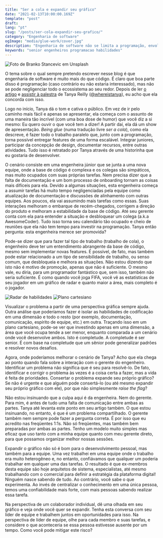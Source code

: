 ```yaml
---
title: "Ser a cola e expandir seu gráfico"
date: "2021-02-13T10:00:00.169Z"
template: "post"
draft: 
lang: "pt"
slug: "/posts/ser-cola-expandir-seu-grafico/"
category: "Engenharia de software"
ogImage: "media/glue-work/cover.jpg"
description: "Engenharia de software não se limita a programação, envolvendo também muitos outros tipos de tarefas. Entretanto, assegure-se de ter tempo para programar também"
keywords: "senior engenheiros programacao habilidades"
---
```


![Foto de Branko Stancevic em Unsplash](/media/glue-work/cover.jpg)

O tema sobre o qual sempre pretendo escrever nesse blog é que engenharia de software é muito mais do que código. É claro que boa parte disso é programação (caso contrário eu não estaria interessado), mas não se pode negligenciar todo o ecossistema ao seu redor. Depois de ler [o artigo](https://noidea.dog/glue) e [assistir à palestra](https://www.youtube.com/watch?v=KClAPipnKqw) de Tanya Reilly ([@whereistanya](https://twitter.com/whereistanya)), eu acho que ela concorda com isso. 

Logo no início, Tanya dá o tom e cativa o público. Em vez de ir pelo caminho mais fácil e apenas se apresentar, ela começa com o assunto de uma maneira tão incrível (com uma boa dose de humor) que você diz a si mesmo: Eu quero ouvir o que você tem a dizer! A partir daí, ela dá um show de apresentação. 
*Being glue* (numa tradução livre *ser a cola*), como ela descreve, é fazer todo o trabalho paralelo que, junto com a programação, torna possível entregar features de uma forma escalável. Integrar juniores, participar da concepção de design, documentar recursos, entre outras atividades. Tudo isso é retratado por Tanya através de uma historinha que eu gostaria de desenvolver. 

O cenário consiste em uma engenheira júnior que se junta a uma nova equipe, onde a base de código é complexa e os colegas são simpáticos, mas muito ocupados com suas próprias tarefas. Nem precisa dizer que a falta de documentação e um bom processo de onboarding tornam as coisas mais difíceis para ela. Devido a algumas situações, esta engenheira começa a assumir tarefas há muito tempo negligenciadas pela equipe como atualização de documentação e discussões de alinhamento com outras equipes. Aos poucos, ela vai assumindo mais tarefas como essas. Suas interações melhoram o embarque de recém-chegados, corrigem a direção do produto e melhoram a estabilidade da base de código. 
Até seu gerente conta com ela para entender a situação e desbloquear um colega (a.k.a AwesomeCoder). Tudo isso torna seu calendário tão ocupado e cheio de reuniões que ela não tem tempo para investir na programação. Tanya então pergunta: esta engenheira merece ser promovida? 

Pode-se dizer que para fazer tal tipo de trabalho (trabalho de cola), o engenheiro deve ter um entendimento abrangente da base de código, mesmo sem implementar novas features. É possível, de fato, mas também pode estar relacionado a um tipo de sensibilidade de trabalho, ou senso comum, que desbloqueia e melhora as situações. Não estou dizendo que isto não é motivo de promoção, apenas que não é suficiente. O mesmo vale, eu diria, para um programador fantástico que, sem isso, também não seria suficiente. É como quando você joga FIFA, você vê as estatísticas de seu jogador em um gráfico de radar e quanto maior a área, mais completo é o jogador.

![Radar de habilidades](/media/glue-work/radar-chart.png)
![Plano cartesiano](/media/glue-work/cartesian-chart.png)

Visualizar o problema a partir de uma perspectiva gráfica sempre ajuda. Outra análise que poderíamos fazer é isolar as habilidades de codificação em uma dimensão e todo o resto (por exemplo, documentação, comunicação, espírito de equipe, etc.) em outra. Traçando isso em um plano cartesiano, pode-se ver que investindo apenas em uma dimensão, a área que você ocupa tende a ser menor, enquanto comparada a um cenário onde você desenvolve ambos. Isto é completude. A completude é ser senior. É com base na completude que um sênior pode generalizar padrões e resolver novos desafios. 

Agora, onde poderíamos melhorar o cenário de Tanya? Acho que ela chega ao ponto quando fala sobre a interação com o gerente do engenheiro. Identificar um problema não significa que é seu para resolvê-lo. De fato, identificar e corrigir o problema às vezes é a coisa certa a fazer, mas a vida é feita de prioridades. Consertar o problema expande seu próprio gráfico? Se não é urgente e que alguém pode consertá-lo (ou até mesmo expandir seu próprio gráfico com ele), por que não simplesmente *raise the flag*? 

Não estou insinuando que a culpa aqui é da engenheira. Nem do gerente. Para mim, é antes de tudo uma falta de comunicação entre ambas as partes. Tanya até levanta este ponto em seu artigo também. O que estou insinuando, no entanto, é que é um problema compartilhado. O gerente também nem sempre pode fazer a pergunta correta. É por isso que eu acredito nas freqüentes 1:1s. Não só freqüentes, mas também bem preparadas por ambas as partes. Tenho um modelo muito simples mas eficaz que uso tanto com a minha equipe quanto com meu gerente direto, para que possamos organizar melhor nossas sessões. 

Expandir o gráfico não só é bom para o desenvolvimento pessoal, mas também para a equipe. Uma vez trabalhei em uma equipe onde o trabalho era muito heterogêneo e, no entanto, confiávamos que qualquer um poderia trabalhar em qualquer uma das tarefas. O resultado é que ex-membros desta equipe são hoje arquitetos de sistema, especialistas, até mesmo trabalhando com o comercial para definir a estratégia da plataforma digital! Ninguém nasce sabendo de tudo. Ao contrário, você sabe o que experimenta. Ao invés de centralizar o conhecimento em uma única pessoa, temos uma confiabilidade mais forte, com mais pessoas sabendo realizar essa tarefa. 

Na perspectiva de um colaborador individual, dê uma olhada em seu gráfico e veja onde você quer se expandir. Tenha esta conversa com seu líder de equipe e trabalhem juntos em oportunidades para isso. Na perspectiva de líder de equipe, olhe para cada membro e suas tarefas, e considere o que aconteceria se essa pessoa estivesse ausente por um tempo. Como você pode mitigar este risco?